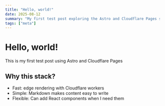 ```yaml
---
title: "Hello, world!"
date: 2025-08-12
summary: "My first test post exploring the Astro and Cloudflare Pages stack for building fast, simple blogs with edge rendering."
tags: ["meta"]
---
```


# Hello, world!

This is my first test post using Astro and Cloudflare Pages

## Why this stack?

- Fast: edge rendering with Cloudflare workers
- Simple: Markdown makes content easy to write
- Flexible: Can add React components when I need them